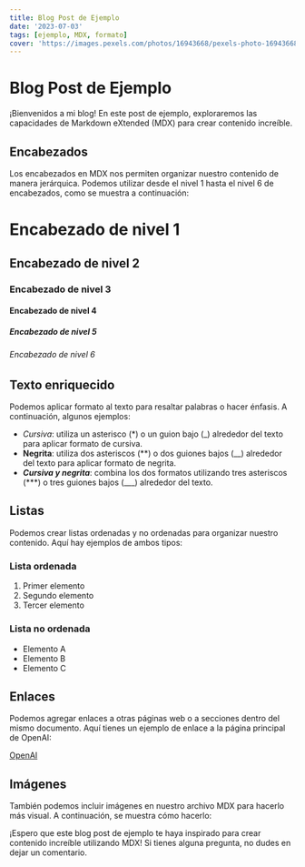 ```yaml
---
title: Blog Post de Ejemplo
date: '2023-07-03'
tags: [ejemplo, MDX, formato]
cover: 'https://images.pexels.com/photos/16943668/pexels-photo-16943668/free-photo-of-juego-de-mesa-entretenimiento-dados-peones.jpeg?auto=compress&cs=tinysrgb&w=1260&h=750&dpr=1'
---
```


# Blog Post de Ejemplo

¡Bienvenidos a mi blog! En este post de ejemplo, exploraremos las capacidades de Markdown eXtended (MDX) para crear contenido increíble. 

## Encabezados

Los encabezados en MDX nos permiten organizar nuestro contenido de manera jerárquica. Podemos utilizar desde el nivel 1 hasta el nivel 6 de encabezados, como se muestra a continuación:

# Encabezado de nivel 1
## Encabezado de nivel 2
### Encabezado de nivel 3
#### Encabezado de nivel 4
##### Encabezado de nivel 5
###### Encabezado de nivel 6

## Texto enriquecido

Podemos aplicar formato al texto para resaltar palabras o hacer énfasis. A continuación, algunos ejemplos:

- *Cursiva*: utiliza un asterisco (*) o un guion bajo (_) alrededor del texto para aplicar formato de cursiva.
- **Negrita**: utiliza dos asteriscos (**) o dos guiones bajos (__) alrededor del texto para aplicar formato de negrita.
- ***Cursiva y negrita***: combina los dos formatos utilizando tres asteriscos (***) o tres guiones bajos (___) alrededor del texto.

## Listas

Podemos crear listas ordenadas y no ordenadas para organizar nuestro contenido. Aquí hay ejemplos de ambos tipos:

### Lista ordenada

1. Primer elemento
2. Segundo elemento
3. Tercer elemento

### Lista no ordenada

- Elemento A
- Elemento B
- Elemento C

## Enlaces

Podemos agregar enlaces a otras páginas web o a secciones dentro del mismo documento. Aquí tienes un ejemplo de enlace a la página principal de OpenAI:

[OpenAI](https://www.openai.com/)

## Imágenes

También podemos incluir imágenes en nuestro archivo MDX para hacerlo más visual. A continuación, se muestra cómo hacerlo:

¡Espero que este blog post de ejemplo te haya inspirado para crear contenido increíble utilizando MDX! Si tienes alguna pregunta, no dudes en dejar un comentario.
